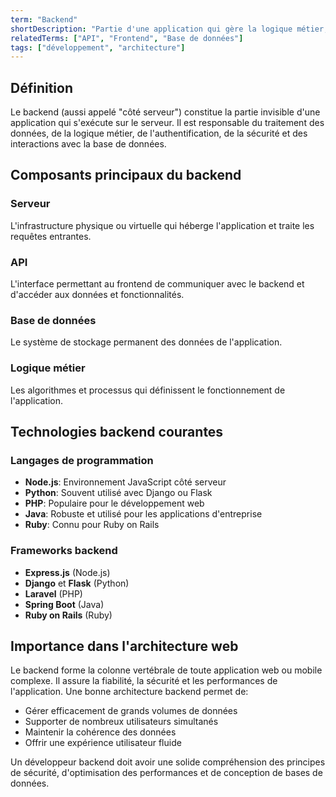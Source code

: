 ```yaml
---
term: "Backend"
shortDescription: "Partie d'une application qui gère la logique métier, la base de données et le traitement des données côté serveur"
relatedTerms: ["API", "Frontend", "Base de données"]
tags: ["développement", "architecture"]
---
```


## Définition

Le backend (aussi appelé "côté serveur") constitue la partie invisible d'une application qui s'exécute sur le serveur. Il est responsable du traitement des données, de la logique métier, de l'authentification, de la sécurité et des interactions avec la base de données.

## Composants principaux du backend

### Serveur
L'infrastructure physique ou virtuelle qui héberge l'application et traite les requêtes entrantes.

### API
L'interface permettant au frontend de communiquer avec le backend et d'accéder aux données et fonctionnalités.

### Base de données
Le système de stockage permanent des données de l'application.

### Logique métier
Les algorithmes et processus qui définissent le fonctionnement de l'application.

## Technologies backend courantes

### Langages de programmation
- **Node.js**: Environnement JavaScript côté serveur
- **Python**: Souvent utilisé avec Django ou Flask
- **PHP**: Populaire pour le développement web
- **Java**: Robuste et utilisé pour les applications d'entreprise
- **Ruby**: Connu pour Ruby on Rails

### Frameworks backend
- **Express.js** (Node.js)
- **Django** et **Flask** (Python)
- **Laravel** (PHP)
- **Spring Boot** (Java)
- **Ruby on Rails** (Ruby)

## Importance dans l'architecture web

Le backend forme la colonne vertébrale de toute application web ou mobile complexe. Il assure la fiabilité, la sécurité et les performances de l'application. Une bonne architecture backend permet de:

- Gérer efficacement de grands volumes de données
- Supporter de nombreux utilisateurs simultanés
- Maintenir la cohérence des données
- Offrir une expérience utilisateur fluide

Un développeur backend doit avoir une solide compréhension des principes de sécurité, d'optimisation des performances et de conception de bases de données.